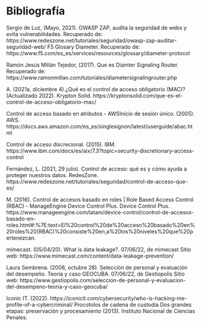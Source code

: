 # Bibliografía {-}

Sergio de Luz, (Mayo, 2021). OWASP ZAP, audita la seguridad de webs y evita vulnerabilidades. Recuperado de: https://www.redeszone.net/tutoriales/seguridad/owasp-zap-auditar-seguridad-web/
F5 Glosary Diameter. Recuperado de: https://www.f5.com/es_es/services/resources/glossary/diameter-protocol

Ramón Jesús Millán Tejedor, (2017). Que es Diamter Signaling Router. Recuperado de: https://www.ramonmillan.com/tutoriales/diametersignalingrouter.php


A. (2021a, diciembre 4).¿Qué es el control de acceso obligatorio (MAC)? (Actualizado 2022). Krypton Solid. https://kryptonsolid.com/que-es-el-control-de-acceso-obligatorio-mac/  

Control de acceso basado en atributos - AWSInicio de sesión único. (2005). AWS. https://docs.aws.amazon.com/es_es/singlesignon/latest/userguide/abac.html 

Control de acceso discrecional. (2015). IBM. https://www.ibm.com/docs/es/aix/7.3?topic=security-discretionary-access-control 

Fernández, L. (2021, 29 julio). Control de acceso: qué es y cómo ayuda a proteger nuestros datos. RedesZone. https://www.redeszone.net/tutoriales/seguridad/control-de-acceso-que-es/ 

M. (2016). Control de accesos basado en roles | Role Based Access Control (RBAC) - ManageEngine Device Control Plus. Device Control Plus. https://www.manageengine.com/latam/device-control/control-de-accesos-basado-en-roles.html#:%7E:text=El%20control%20de%20acceso%20basado%20en%20roles%20(RBAC)%20consiste%20en,a%20los%20niveles%20que%20pertenezcan.

mimecast. (05/04/20). What is data leakage?. 07/06/22, de mimecast Sitio web: https://www.mimecast.com/content/data-leakage-prevention/
 
Laura Sembrena. (2008, octubre 28). Selección de personal y evaluación del desempeño. Teoría y caso GEOCUBA. 07/06/22, de Gestiopolis Sitio web: https://www.gestiopolis.com/seleccion-de-personal-y-evaluacion-del-desempeno-teoria-y-caso-geocuba/

Iconic IT. (2022). https://iconicit.com/cybersecurity/who-is-hacking-me-profile-of-a-cybercriminal/ 
Procotolos de cadena de custodia Dos grandes etapas: preservación y procesamiento (2013). Instituto Nacional de Ciencias Penales. 
